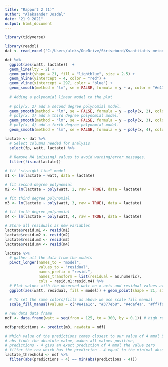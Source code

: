 ```yaml
---
title: "Rapport 2 (1)"
author: "Aleksander Josdal"
date: "21 9 2021"
output: html_document
---
```

```r
library(tidyverse)

library(readxl)
dat <- read_excel("C:/Users/aleks/OneDrive/Skrivebord/Kvantitativ metode og statistikk/statistics-report-5-in-IDR4000/Rapport2/Utkast_1.xlsx")

dat %>%
  ggplot(aes(watt, lactate))  + 
  geom_line(lty = 2) +
  geom_point(shape = 21, fill = "lightblue", size = 2.5) +
  geom_hline(yintercept = 4, color = "red") +
  geom_vline(xintercept = 297, color = "blue") + 
  geom_smooth(method = "lm", se = FALSE, formula = y ~ x, color = "#e41a1c") +
  
  # Adding a polynomial linear model to the plot
  
  # poly(x, 2) add a second degree polynomial model.
  geom_smooth(method = "lm", se = FALSE, formula = y ~ poly(x, 2), color = "#377eb8") +
  # poly(x, 3) add a third degree polynomial model.
  geom_smooth(method = "lm", se = FALSE, formula = y ~ poly(x, 3), color = "#4daf4a") +
  # poly(x, 4) add a forth degree polynomial model.
  geom_smooth(method = "lm", se = FALSE, formula = y ~ poly(x, 4), color = "#ff7f00")
```

```r
lactate <- dat %>%
  # Select columns needed for analysis
  select(fp, watt, lactate) %>%
 
  # Remove NA (missing) values to avoid warning/error messages.
  filter(!is.na(lactate))

# fit "straight line" model
m1 <- lm(lactate ~ watt, data = lactate)

# fit second degree polynomial
m2 <- lm(lactate ~ poly(watt, 2, raw = TRUE), data = lactate)

# fit third degree polynomial
m3 <- lm(lactate ~ poly(watt, 3, raw = TRUE), data = lactate)

# fit forth degree polynomial
m4 <- lm(lactate ~ poly(watt, 4, raw = TRUE), data = lactate)

# Store all residuals as new variables
lactate$resid.m1 <- resid(m1)
lactate$resid.m2 <- resid(m2)
lactate$resid.m3 <- resid(m3)
lactate$resid.m4 <- resid(m4)

lactate %>%
  # gather all the data from the models
  pivot_longer(names_to = "model", 
               values_to = "residual", 
               names_prefix = "resid.", 
               names_transform = list(residual = as.numeric), 
               cols = resid.m1:resid.m4) %>%
  # Plot values with the observed watt on x axis and residual values at the y
  ggplot(aes(watt, residual, fill = model)) + geom_point(shape = 21, size = 3) +
  
  # To set the same colors/fills as above we use scale fill manual
  scale_fill_manual(values = c("#e41a1c", "#377eb8", "#4daf4a", "#ff7f00"))
```

```r
# new data data frame
ndf <- data.frame(watt = seq(from = 125, to = 300, by = 0.1)) # high resolution, we can find the nearest10:th a watt

ndf$predictions <- predict(m3, newdata = ndf)

# Which value of the predictions comes closest to our value of 4 mmol L-1?
# abs finds the absolute value, makes all values positive, 
# predictions - 4 givs an exact prediction of 4 mmol the value zero
# filter the row which has the prediction - 4 equal to the minimal absolut difference between prediction and 4 mmol
lactate_threshold <- ndf %>%
  filter(abs(predictions - 4) == min(abs(predictions - 4)))

```




